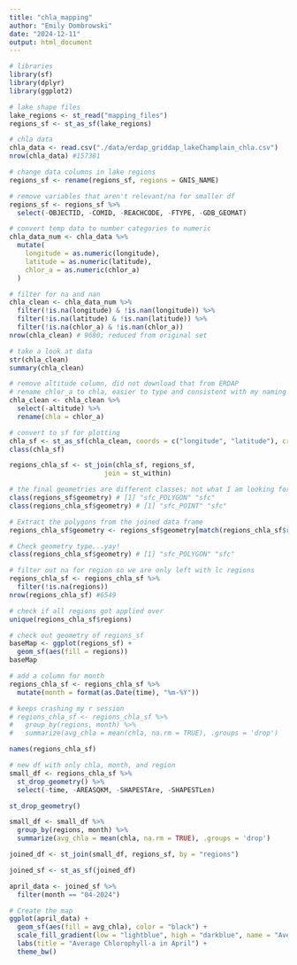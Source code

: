 ```yaml
---
title: "chla_mapping"
author: "Emily Dombrowski"
date: "2024-12-11"
output: html_document
---
```

```r
# libraries
library(sf)
library(dplyr)
library(ggplot2)

# lake shape files
lake_regions <- st_read("mapping_files")
regions_sf <- st_as_sf(lake_regions)

# chla data
chla_data <- read.csv("./data/erdap_griddap_lakeChamplain_chla.csv")
nrow(chla_data) #157381
```

```r
# change data columns in lake regions
regions_sf <- rename(regions_sf, regions = GNIS_NAME)

# remove variables that aren't relevant/na for smaller df
regions_sf <- regions_sf %>%
  select(-OBJECTID, -COMID, -REACHCODE, -FTYPE, -GDB_GEOMAT)

# convert temp data to number categories to numeric
chla_data_num <- chla_data %>%
  mutate(
    longitude = as.numeric(longitude),
    latitude = as.numeric(latitude),
    chlor_a = as.numeric(chlor_a)
  )

# filter for na and nan
chla_clean <- chla_data_num %>%
  filter(!is.na(longitude) & !is.nan(longitude)) %>%
  filter(!is.na(latitude) & !is.nan(latitude)) %>%
  filter(!is.na(chlor_a) & !is.nan(chlor_a)) 
nrow(chla_clean) # 9680; reduced from original set

# take a look at data
str(chla_clean)
summary(chla_clean)

# remove altitude column, did not download that from ERDAP
# rename chlor_a to chla, easier to type and consistent with my naming
chla_clean <- chla_clean %>%
  select(-altitude) %>%
  rename(chla = chlor_a)

# convert to sf for plotting
chla_sf <- st_as_sf(chla_clean, coords = c("longitude", "latitude"), crs = 4326)
class(chla_sf)

regions_chla_sf <- st_join(chla_sf, regions_sf,
                        join = st_within)

# the final geometries are different classes; not what I am looking for
class(regions_sf$geometry) # [1] "sfc_POLYGON" "sfc"  
class(regions_chla_sf$geometry) # [1] "sfc_POINT" "sfc" 

# Extract the polygons from the joined data frame
regions_chla_sf$geometry <- regions_sf$geometry[match(regions_chla_sf$regions, regions_sf$regions)] 

# Check geometry type...yay!
class(regions_chla_sf$geometry) # [1] "sfc_POLYGON" "sfc" 

# filter out na for region so we are only left with lc regions
regions_chla_sf <- regions_chla_sf %>%
  filter(!is.na(regions))
nrow(regions_chla_sf) #6549

# check if all regions got applied over
unique(regions_chla_sf$regions)
```

```r
# check out geometry of regions_sf
baseMap <- ggplot(regions_sf) +
  geom_sf(aes(fill = regions)) 
baseMap

```

```r
# add a column for month
regions_chla_sf <- regions_chla_sf %>%
  mutate(month = format(as.Date(time), "%m-%Y"))

# keeps crashing my r session
# regions_chla_sf <- regions_chla_sf %>%
#   group_by(regions, month) %>%
#   summarize(avg_chla = mean(chla, na.rm = TRUE), .groups = 'drop')

names(regions_chla_sf)

# new df with only chla, month, and region
small_df <- regions_chla_sf %>%
  st_drop_geometry() %>%
  select(-time, -AREASQKM, -SHAPESTAre, -SHAPESTLen)

st_drop_geometry()

small_df <- small_df %>%
  group_by(regions, month) %>%
  summarize(avg_chla = mean(chla, na.rm = TRUE), .groups = 'drop')

joined_df <- st_join(small_df, regions_sf, by = "regions") 

joined_sf <- st_as_sf(joined_df) 
```

```r
april_data <- joined_sf %>% 
  filter(month == "04-2024")

# Create the map
ggplot(april_data) +
  geom_sf(aes(fill = avg_chla), color = "black") + 
  scale_fill_gradient(low = "lightblue", high = "darkblue", name = "Average Chlorophyll-a") +
  labs(title = "Average Chlorophyll-a in April") +
  theme_bw() 
```